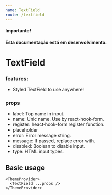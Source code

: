 ```yaml
---
name: TextField
route: /textfield
---
```


#### Importante!

**Esta documentação está em desenvolvimento.**

# TextField

### features:

- Styled TextField to use anywhere!

### props

- label: Top name in input.
- name: Unic name. Use by react-hook-form.
- register: heact-hook-form register function.
- placeholder
- error: Error message string.
- message: If passed, replace error with.
- disabled: Boolean to disable input.
- type: HTML input types.

## Basic usage

```
<ThemeProvider>
  <TextField ...props />
</ThemeProvider>
```
